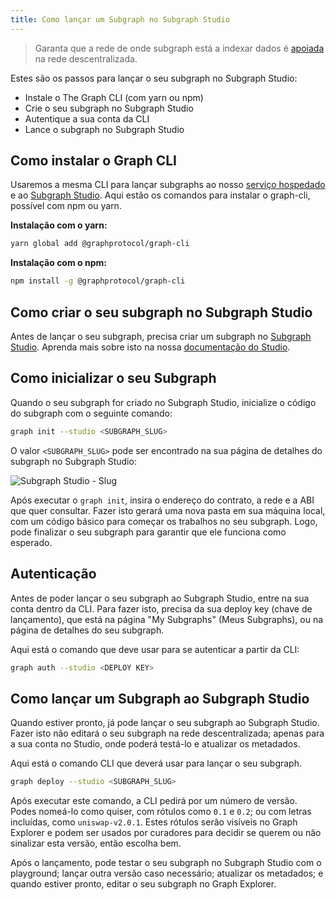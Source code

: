 ```yaml
---
title: Como lançar um Subgraph no Subgraph Studio
---
```


> Garanta que a rede de onde subgraph está a indexar dados é [apoiada](/developing/supported-chains) na rede descentralizada.

Estes são os passos para lançar o seu subgraph no Subgraph Studio:

- Instale o The Graph CLI (com yarn ou npm)
- Crie o seu subgraph no Subgraph Studio
- Autentique a sua conta da CLI
- Lance o subgraph no Subgraph Studio

## Como instalar o Graph CLI

Usaremos a mesma CLI para lançar subgraphs ao nosso [serviço hospedado](https://thegraph.com/hosted-service/) e ao [Subgraph Studio](https://thegraph.com/studio/). Aqui estão os comandos para instalar o graph-cli, possível com npm ou yarn.

**Instalação com o yarn:**

```bash
yarn global add @graphprotocol/graph-cli
```

**Instalação com o npm:**

```bash
npm install -g @graphprotocol/graph-cli
```

## Como criar o seu subgraph no Subgraph Studio

Antes de lançar o seu subgraph, precisa criar um subgraph no [Subgraph Studio](https://thegraph.com/studio/). Aprenda mais sobre isto na nossa [documentação do Studio](/deploying/subgraph-studio).

## Como inicializar o seu Subgraph

Quando o seu subgraph for criado no Subgraph Studio, inicialize o código do subgraph com o seguinte comando:

```bash
graph init --studio <SUBGRAPH_SLUG>
```

O valor `<SUBGRAPH_SLUG>` pode ser encontrado na sua página de detalhes do subgraph no Subgraph Studio:

![Subgraph Studio - Slug](/img/doc-subgraph-slug.png)

Após executar o `graph init`, insira o endereço do contrato, a rede e a ABI que quer consultar. Fazer isto gerará uma nova pasta em sua máquina local, com um código básico para começar os trabalhos no seu subgraph. Logo, pode finalizar o seu subgraph para garantir que ele funciona como esperado.

## Autenticação

Antes de poder lançar o seu subgraph ao Subgraph Studio, entre na sua conta dentro da CLI. Para fazer isto, precisa da sua deploy key (chave de lançamento), que está na página "My Subgraphs" (Meus Subgraphs), ou na página de detalhes do seu subgraph.

Aqui está o comando que deve usar para se autenticar a partir da CLI:

```bash
graph auth --studio <DEPLOY KEY>
```

## Como lançar um Subgraph ao Subgraph Studio

Quando estiver pronto, já pode lançar o seu subgraph ao Subgraph Studio. Fazer isto não editará o seu subgraph na rede descentralizada; apenas para a sua conta no Studio, onde poderá testá-lo e atualizar os metadados.

Aqui está o comando CLI que deverá usar para lançar o seu subgraph.

```bash
graph deploy --studio <SUBGRAPH_SLUG>
```

Após executar este comando, a CLI pedirá por um número de versão. Podes nomeá-lo como quiser, com rótulos como `0.1` e `0.2`; ou com letras incluídas, como `uniswap-v2.0.1`. Estes rótulos serão visíveis no Graph Explorer e podem ser usados por curadores para decidir se querem ou não sinalizar esta versão, então escolha bem.

Após o lançamento, pode testar o seu subgraph no Subgraph Studio com o playground; lançar outra versão caso necessário; atualizar os metadados; e quando estiver pronto, editar o seu subgraph no Graph Explorer.
